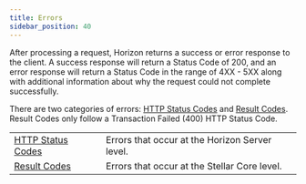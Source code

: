 ```yaml
---
title: Errors
sidebar_position: 40
---
```



After processing a request, Horizon returns a success or error response to the client. A success response will return a Status Code of 200, and an error response will return a Status Code in the range of 4XX - 5XX along with additional information about why the request could not complete successfully.

There are two categories of errors: [HTTP Status Codes](./http-status-codes/README.mdx) and [Result Codes](./result-codes/README.mdx). Result Codes only follow a Transaction Failed (400) HTTP Status Code.

<MethodTable title="Error Categories">

|                                                     |                                                |
| --------------------------------------------------- | ---------------------------------------------- |
| [HTTP Status Codes](./http-status-codes/README.mdx) | Errors that occur at the Horizon Server level. |
| [Result Codes](./result-codes/README.mdx)           | Errors that occur at the Stellar Core level.   |

</MethodTable>
